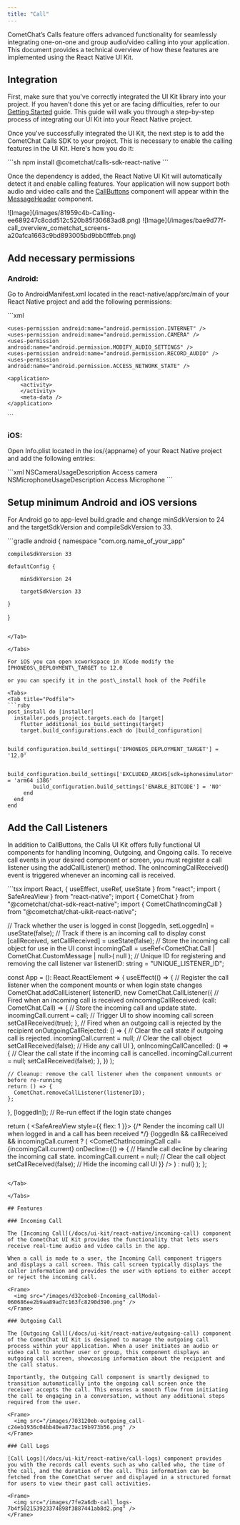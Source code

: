 ```yaml
---
title: "Call"
---
```


CometChat’s Calls feature offers advanced functionality for seamlessly integrating one-on-one and group audio/video calling into your application. This document provides a technical overview of how these features are implemented using the React Native UI Kit.

## Integration

First, make sure that you've correctly integrated the UI Kit library into your project. If you haven't done this yet or are facing difficulties, refer to our [Getting Started](/docs/ui-kit/react-native/getting-started) guide. This guide will walk you through a step-by-step process of integrating our UI Kit into your React Native project.

Once you've successfully integrated the UI Kit, the next step is to add the CometChat Calls SDK to your project. This is necessary to enable the calling features in the UI Kit. Here's how you do it:

<Tabs>
<Tab title="Bash">
```sh
npm install @cometchat/calls-sdk-react-native
```

</Tab>

</Tabs>

Once the dependency is added, the React Native UI Kit will automatically detect it and enable calling features. Your application will now support both audio and video calls and the [CallButtons](/docs/ui-kit/react-native/call-buttons) component will appear within the [MessageHeader](/docs/ui-kit/react-native/message-header) component.

<Tabs>
<Tab title="iOS">
![Image](/images/81959c4b-Calling-ee689247c8cdd512c520b85f30683ad8.png)

</Tab>

<Tab title="Android">
![Image](/images/bae9d77f-call_overview_cometchat_screens-a20afca1663c9bd893005bd9bb0fffeb.png)

</Tab>

</Tabs>

## Add necessary permissions

### Android:

Go to AndroidManifest.xml located in the react-native/app/src/main of your React Native project and add the following permissions:

<Tabs>
<Tab title="AndroidManifest.xml">
```xml
<manifest xmlns:android="http://schemas.android.com/apk/res/android"
    package="com.org.name_of_your_app" >

    <uses-permission android:name="android.permission.INTERNET" />
    <uses-permission android:name="android.permission.CAMERA" />
    <uses-permission android:name="android.permission.MODIFY_AUDIO_SETTINGS" />
    <uses-permission android:name="android.permission.RECORD_AUDIO" />
    <uses-permission android:name="android.permission.ACCESS_NETWORK_STATE" />

    <application>
        <activity>
        </activity>
        <meta-data />
    </application>
</manifest>
```

</Tab>

</Tabs>

### iOS:

Open Info.plist located in the ios/\{appname} of your React Native project and add the following entries:

<Tabs>
<Tab title="info.plist">
```xml
<?xml version="1.0" encoding="UTF-8"?>
<!DOCTYPE plist PUBLIC "-//Apple//DTD PLIST 1.0//EN" "http://www.apple.com/DTDs/PropertyList-1.0.dtd">
<plist version="1.0">
  <dict>
    <key>NSCameraUsageDescription</key>
    <string>Access camera</string>
    <key>NSMicrophoneUsageDescription</key>
    <string>Access Microphone</string>
  </dict>
</plist>
```

</Tab>

</Tabs>

## Setup minimum Android and iOS versions

For Android go to app-level build.gradle and change minSdkVersion to 24 and the targetSdkVersion and compileSdkVersion to 33.

<Tabs>
<Tab title="Gradle">
```gradle
android {
    namespace "com.org.name_of_your_app"

    compileSdkVersion 33

    defaultConfig {

        minSdkVersion 24

        targetSdkVersion 33

    }

}
```

</Tab>

</Tabs>

For iOS you can open xcworkspace in XCode modify the IPHONEOS\_DEPLOYMENT\_TARGET to 12.0

or you can specify it in the post\_install hook of the Podfile

<Tabs>
<Tab title="Podfile">
```ruby
post_install do |installer|
  installer.pods_project.targets.each do |target|
    flutter_additional_ios_build_settings(target)
    target.build_configurations.each do |build_configuration|

        build_configuration.build_settings['IPHONEOS_DEPLOYMENT_TARGET'] = '12.0'

        build_configuration.build_settings['EXCLUDED_ARCHS[sdk=iphonesimulator*]'] = 'arm64 i386'
        build_configuration.build_settings['ENABLE_BITCODE'] = 'NO'
     end
  end
end
```

</Tab>

</Tabs>

## Add the Call Listeners

In addition to CallButtons, the Calls UI Kit offers fully functional UI components for handling Incoming, Outgoing, and Ongoing calls. To receive call events in your desired component or screen, you must register a call listener using the addCallListener() method. The onIncomingCallReceived() event is triggered whenever an incoming call is received.

<Tabs>
<Tab title="Bash">
```tsx
import React, { useEffect, useRef, useState } from "react";
import { SafeAreaView } from "react-native";
import { CometChat } from "@cometchat/chat-sdk-react-native";
import { CometChatIncomingCall } from "@cometchat/chat-uikit-react-native";

// Track whether the user is logged in
const [loggedIn, setLoggedIn] = useState(false);
// Track if there is an incoming call to display
const [callReceived, setCallReceived] = useState(false);
// Store the incoming call object for use in the UI
const incomingCall = useRef<CometChat.Call | CometChat.CustomMessage | null>(
  null
);
// Unique ID for registering and removing the call listener
var listenerID: string = "UNIQUE_LISTENER_ID";

const App = (): React.ReactElement => {
  useEffect(() => {
    // Register the call listener when the component mounts or when login state changes
    CometChat.addCallListener(
      listenerID,
      new CometChat.CallListener({
        // Fired when an incoming call is received
        onIncomingCallReceived: (call: CometChat.Call) => {
          // Store the incoming call and update state.
          incomingCall.current = call;
          // Trigger UI to show incoming call screen
          setCallReceived(true);
        },
        // Fired when an outgoing call is rejected by the recipient
        onOutgoingCallRejected: () => {
          // Clear the call state if outgoing call is rejected.
          incomingCall.current = null; // Clear the call object
          setCallReceived(false); // Hide any call UI
        },
        onIncomingCallCancelled: () => {
          // Clear the call state if the incoming call is cancelled.
          incomingCall.current = null;
          setCallReceived(false);
        },
      })
    );

    // Cleanup: remove the call listener when the component unmounts or before re-running
    return () => {
      CometChat.removeCallListener(listenerID);
    };
  }, [loggedIn]); // Re-run effect if the login state changes

  return (
    <SafeAreaView style={{ flex: 1 }}>
      {/* Render the incoming call UI when logged in and a call has been received */}
      {loggedIn && callReceived && incomingCall.current ? (
        <CometChatIncomingCall
          call={incomingCall.current}
          onDecline={() => {
            // Handle call decline by clearing the incoming call state.
            incomingCall.current = null; // Clear the call object
            setCallReceived(false); // Hide the incoming call UI
          }}
        />
      ) : null}
    </SafeAreaView>
  );
};
```

</Tab>

</Tabs>

## Features

### Incoming Call

The [Incoming Call](/docs/ui-kit/react-native/incoming-call) component of the CometChat UI Kit provides the functionality that lets users receive real-time audio and video calls in the app.

When a call is made to a user, the Incoming Call component triggers and displays a call screen. This call screen typically displays the caller information and provides the user with options to either accept or reject the incoming call.

<Frame>
  <img src="/images/d32cebe8-Incoming_callModal-060686ee2b9aa89ad7c163fc8290d390.png" />
</Frame>

### Outgoing Call

The [Outgoing Call](/docs/ui-kit/react-native/outgoing-call) component of the CometChat UI Kit is designed to manage the outgoing call process within your application. When a user initiates an audio or video call to another user or group, this component displays an outgoing call screen, showcasing information about the recipient and the call status.

Importantly, the Outgoing Call component is smartly designed to transition automatically into the ongoing call screen once the receiver accepts the call. This ensures a smooth flow from initiating the call to engaging in a conversation, without any additional steps required from the user.

<Frame>
  <img src="/images/703120eb-outgoing_call-c24eb1936c04bb40ea873ac19b973b56.png" />
</Frame>

### Call Logs

[Call Logs](/docs/ui-kit/react-native/call-logs) component provides you with the records call events such as who called who, the time of the call, and the duration of the call. This information can be fetched from the CometChat server and displayed in a structured format for users to view their past call activities.

<Frame>
  <img src="/images/7fe2a6db-call_logs-7b4f502153923374898f3887441ab8d2.png" />
</Frame>
